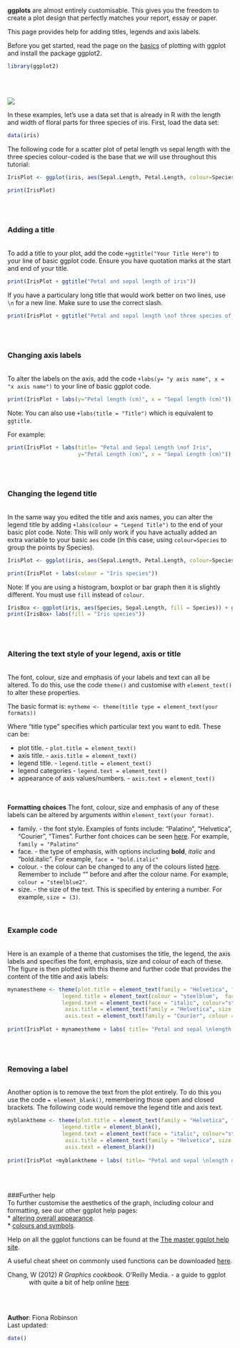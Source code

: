 **ggplots** are almost entirely customisable. This gives you the freedom to create a plot design that perfectly matches your report, essay or paper. 

This page provides help for adding titles, legends and axis labels.

Before you get started, read the page on the [basics](http://environmentalcomputing.net/plotting-with-ggplot-the-basics/) of plotting with ggplot and install the package ggplot2.

```{r,warning=F}
library(ggplot2)
```
<br><br>

![](ggplot1_basics_image.jpg)

In these examples, let's use a data set that is already in R with the length and width of floral parts for three species of iris. First, load the data set:

```{r}
data(iris)
```

The following code for a scatter plot of petal length vs sepal length with the three species colour-coded is the base that we will use throughout this tutorial:

```{r, echo=TRUE}
IrisPlot <- ggplot(iris, aes(Sepal.Length, Petal.Length, colour=Species)) + geom_point() 
```

```{r,echo=F}
print(IrisPlot)
```
<br><br>

### Adding a title
<br>
To add a title to your plot, add the code `+ggtitle("Your Title Here")` to your line of basic ggplot code. Ensure you have quotation marks at the start and end of your title. 

```{r echo=TRUE}
print(IrisPlot + ggtitle("Petal and sepal length of iris"))
```

If you have a particulary long title that would work better on two lines, use `\n` for a new line. Make sure to use the correct slash. 

```{r echo=TRUE}
print(IrisPlot + ggtitle("Petal and sepal length \nof three species of iris"))
```
<br><br>

### Changing axis labels
<br>
To alter the labels on the axis, add the code `+labs(y= "y axis name", x = "x axis name")` to your line of basic ggplot code.

```{r echo=TRUE}
print(IrisPlot + labs(y="Petal length (cm)", x = "Sepal length (cm)"))
```

Note: You can also use `+labs(title = "Title")` which is equivalent to `ggtitle`.

For example:
```{r eval=F}
print(IrisPlot + labs(title= "Petal and Sepal Length \nof Iris",
                      y="Petal Length (cm)", x = "Sepal Length (cm)"))
```
<br><br>

### Changing the legend title
<br>
In the same way you edited the title and axis names, you can alter the legend title by adding `+labs(colour = "Legend Title")` to the end of your basic plot code. Note: This will only work if you have actually added an extra variable to your basic `aes` code (in this case, using `colour=Species` to group the points by Species).

```{r}
IrisPlot <- ggplot(iris, aes(Sepal.Length, Petal.Length, colour=Species)) + geom_point()

print(IrisPlot + labs(colour = "Iris species"))
```

Note: If you are using a histogram, boxplot or bar graph then it is slightly different. You must use `fill` instead of `colour`.

```{r,eval =F}
IrisBox <- ggplot(iris, aes(Species, Sepal.Length, fill = Species)) + geom_boxplot()
print(IrisBox+ labs(fill = "Iris species"))
```
<br><br>

### Altering the text style of your legend, axis or title
<br>
The font, colour, size and emphasis of your labels and text can all be altered. To do this, use the code `theme()` and customise with `element_text()` to alter these properties. 

The basic format is: `mytheme <- theme(title type = element_text(your formats))`

Where "title type" specifies which particular text you want to edit. These can be:

* plot title. - `plot.title = element_text()`  
* axis title. - `axis.title = element_text()`  
* legend title. - `legend.title = element_text()`  
* legend categories - `legend.text = element_text()`  
* appearance of axis values/numbers. - `axis.text = element_text()`  
<br><br>

**Formatting choices**
The font, colour, size and emphasis of any of these labels can be altered by arguments within `element_text(your format)`. 

* family. - the font style. Examples of fonts include: "Palatino", "Helvetica", "Courier", "Times". Further font choices can be seen 
[here](http://www.cookbook-r.com/Graphs/Fonts/). For example, `family = "Palatino"`  
* face. - the type of emphasis, with options including **bold**, *italic* and "bold.italic". For example, `face = "bold.italic"`  
* colour. - the colour can be changed to any of the colours listed [here](http://www.stat.columbia.edu/~tzheng/files/Rcolor.pdf). Remember to include "" before and after the colour name. For example, `colour = "steelblue2"`.  
* size. - the size of the text. This is specified by entering a number. For example, `size = (3)`.  
<br><br>

### Example code
<br>
Here is an example of a theme that customises the title, the legend, the axis labels and specifies the font, emphasis, size and colour of each of these. The figure is then plotted with this theme and further code that provides the content of the title and axis labels:

```{r,warning=F}
mynamestheme <- theme(plot.title = element_text(family = "Helvetica", face = "bold", size = (15)), 
                 legend.title = element_text(colour = "steelblue",  face = "bold.italic", family = "Helvetica"), 
                 legend.text = element_text(face = "italic", colour="steelblue4",family = "Helvetica"), 
                  axis.title = element_text(family = "Helvetica", size = (10), colour = "steelblue4"),
                  axis.text = element_text(family = "Courier", colour = "cornflowerblue", size = (10)))
  
print(IrisPlot + mynamestheme + labs( title= "Petal and sepal \nlength of iris", y="Petal length (cm)", x = "Sepal length (cm)"))
```
<br><br>

### Removing a label
<br>
Another option is to remove the text from the plot entirely. To do this you use the code `= element_blank()`, remembering those open and closed brackets. The following code would remove the legend title and axis text.

```{r,eval=F}
myblanktheme <- theme(plot.title = element_text(family = "Helvetica", face = "bold", size = (15)), 
                 legend.title = element_blank(), 
                 legend.text = element_text(face = "italic", colour="steelblue4",family = "Helvetica"), 
                  axis.title = element_text(family = "Helvetica", size = (10), colour = "steelblue4"),
                  axis.text = element_blank())
  
print(IrisPlot +myblanktheme + labs( title= "Petal and sepal \nlength of iris", y="Petal length (cm)", x = "Sepal length (cm)"))
```
<br><br>

###Further help
<br>
To further customise the aesthetics of the graph, including colour and formatting, see our other ggplot help pages:  
* [altering overall appearance](http://environmentalcomputing.net/plotting-with-ggplot-altering-the-overall-appearance/).  
* [colours and symbols](http://environmentalcomputing.net/plotting-with-ggplot-colours-and-symbols/).
   
Help on all the ggplot functions can be found at the [The master ggplot help site](http://docs.ggplot2.org/current/).

A useful cheat sheet on commonly used functions can be downloaded [here](https://www.rstudio.com/wp-content/uploads/2015/03/ggplot2-cheatsheet.pdf).

<p style="margin-left: .5in; text-indent: -.5in;">Chang, W (2012) *R Graphics cookbook.* O'Reilly Media. - a guide to ggplot with quite a bit of help online [here](http://www.cookbook-r.com/Graphs/)</p>
<br><br>

**Author**: Fiona Robinson
<br>
Last updated:
```{r,echo=F}
date()
```

